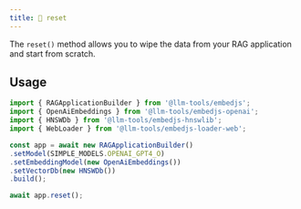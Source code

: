 ```yaml
---
title: 🔄 reset
---
```


The `reset()` method allows you to wipe the data from your RAG application and start from scratch.

## Usage

```ts Code example
import { RAGApplicationBuilder } from '@llm-tools/embedjs';
import { OpenAiEmbeddings } from '@llm-tools/embedjs-openai';
import { HNSWDb } from '@llm-tools/embedjs-hnswlib';
import { WebLoader } from '@llm-tools/embedjs-loader-web';

const app = await new RAGApplicationBuilder()
.setModel(SIMPLE_MODELS.OPENAI_GPT4_O)
.setEmbeddingModel(new OpenAiEmbeddings())
.setVectorDb(new HNSWDb())
.build();

await app.reset();
```
